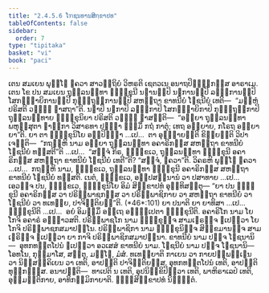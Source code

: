```yaml
---
title: "2.4.5.6 ໂຠຊນທານສິກ຺ຂາປທ"
tableOfContents: false
sidebar:
  order: 7
type: "tipitaka"
basket: "vi"
book: "paci"
---
```



<DynamicBreadcrumb />

<Division number="999" book="paci">

<Paragraph number="3039" book="paci">
ເຕນ ສມເຍນ ພຸທ຺ໂຘ ຠຄວາ ສາວຕ຺ຖິຍໍ ວິຫຣຕິ ເຊຕວເນ ອນາຖປິຓ຺ຑິກສ຺ສ ອາຣາເມ. ເຕນ ໂຂ ປນ ສມເຍນ ຖຸລ຺ລນນ຺ທາ ຠິກ຺ຂຸນີ ນຏານມ຺ປິ ນຏການມ຺ປິ ລງ຺ຆການມ຺ປິ ໂສກຊ຺ຌາຍິການມ຺ປິ ກຸມ຺ຠຖູຓິການມ຺ປິ ສຫຕ຺ຖາ ຂາທນີຍໍ ໂຠຊນີຍໍ ເທຕິ—  “ມຍ຺ຫໍ ປຣິສຕິ ວຓ຺ຓໍ ຠາສຖາ”ຕິ. ນຏາປິ ນຏກາປິ ລງ຺ຆກາປິ ໂສກຊ຺ຌາຍິກາປິ ກຸມ຺ຠຖູຓິກາປິ ຖຸລ຺ລນນ຺ທາຍ ຠິກ຺ຂຸນິຍາ ປຣິສຕິ ວຓ຺ຓໍ ຠາສນ຺ຕິ—  “ອຍ຺ຍາ ຖຸລ຺ລນນ຺ທາ ພຫຸສ຺ສຸຕາ ຠາຓິກາ ວິສາຣທາ ປຏ຺ຏາ ຘມ຺ມິໍ ກຖໍ ກາຕຸໍ; ເທຖ ອຍ຺ຍາຍ, ກໂຣຖ ອຍ຺ຍາຍາ”ຕິ.
</Paragraph>

<Paragraph number="3040" book="paci">
ຍາ ຕາ ຠິກ຺ຂຸນິໂຍ ອປ຺ປິຈ຺ຉາ …ເປ…  ຕາ ອຸຊ຺ຌາຍນ຺ຕິ ຂິຍ຺ຍນ຺ຕິ ວິປາເຈນ຺ຕິ—  “ກຖຎ຺ຫິ ນາມ ອຍ຺ຍາ ຖຸລ຺ລນນ຺ທາ ອຄາຣິກສ຺ສ ສຫຕ຺ຖາ ຂາທນີຍໍ ໂຠຊນີຍໍ ທສ຺ສຕີ”ຕິ …ເປ…  “ສຈ຺ຈໍ ກິຣ, ຠິກ຺ຂເວ, ຖຸລ຺ລນນ຺ທາ ຠິກ຺ຂຸນີ ອຄາຣິກສ຺ສ ສຫຕ຺ຖາ ຂາທນີຍໍ ໂຠຊນີຍໍ ເທຕີ”ຕິ? “ສຈ຺ຈໍ, ຠຄວາ”ຕິ. ວິຄຣຫິ ພຸທ຺ໂຘ ຠຄວາ …ເປ…  ກຖຎ຺ຫິ ນາມ, ຠິກ຺ຂເວ, ຖຸລ຺ລນນ຺ທາ ຠິກ຺ຂຸນີ ອຄາຣິກສ຺ສ ສຫຕ຺ຖາ ຂາທນີຍໍ ໂຠຊນີຍໍ ທສ຺ສຕິ. ເນຕໍ, ຠິກ຺ຂເວ, ອປ຺ປສນ຺ນານໍ ວາ ປສາທາຍ …ເປ…  ເອວຎ຺ຈ ປນ, ຠິກ຺ຂເວ, ຠິກ຺ຂຸນິໂຍ ອິມໍ ສິກ຺ຂາປທໍ ອຸທ຺ທິສນ຺ຕຸ—
</Paragraph>

</Division>
<Division number="1000" book="paci">

<Paragraph number="3041" book="paci">
<Emphasis>“ຍາ ປນ ຠິກ຺ຂຸນີ ອຄາຣິກສ຺ສ ວາ ປຣິພ຺ພາຊກສ຺ສ ວາ ປຣິພ຺ພາຊິກາຍ ວາ ສຫຕ຺ຖາ ຂາທນີຍໍ ວາ ໂຠຊນີຍໍ ວາ ທເທຍ຺ຍ, ປາຈິຕ຺ຕິຍນ຺”</Emphasis>ຕິ. (*46*:<Emphasis>101</Emphasis>)
</Paragraph>

</Division>
<Division number="1001" book="paci">

<Paragraph number="3042" book="paci">
<Emphasis>ຍາ ປນາ</Emphasis>ຕິ ຍາ ຍາທິສາ …ເປ…  <Emphasis>ຠິກ຺ຂຸນີ</Emphasis>ຕິ …ເປ…  ອຍໍ ອິມສ຺ມິໍ ອຕ຺ເຖ ອຘິປ຺ເປຕາ ຠິກ຺ຂຸນີຕິ.
</Paragraph>

<Paragraph number="3043" book="paci">
<Emphasis>ອຄາຣິໂກ</Emphasis> ນາມ ໂຍ ໂກຈິ ອຄາຣໍ ອຊ຺ຌາວສຕິ.
</Paragraph>

<Paragraph number="3044" book="paci">
<Emphasis>ປຣິພ຺ພາຊໂກ</Emphasis> ນາມ ຠິກ຺ຂຸຎ຺ຈ ສາມເຓຣຎ຺ຈ ຐເປຕ຺ວາ ໂຍ ໂກຈິ ປຣິພ຺ພາຊກສມາປນ຺ໂນ.
</Paragraph>

<Paragraph number="3045" book="paci">
<Emphasis>ປຣິພ຺ພາຊິກາ</Emphasis> ນາມ ຠິກ຺ຂຸນິຎ຺ຈ ສິກ຺ຂມານຎ຺ຈ ສາມເຓຣິຎ຺ຈ ຐເປຕ຺ວາ ຍາ ກາຈິ ປຣິພ຺ພາຊິກສມາປນ຺ນາ.
</Paragraph>

<Paragraph number="3046" book="paci">
<Emphasis>ຂາທນີຍໍ</Emphasis> ນາມ ປຎ຺ຈ ໂຠຊນານິ—  ອຸທກທນ຺ຕໂປນໍ ຐເປຕ຺ວາ ອວເສສໍ ຂາທນີຍໍ ນາມ.
</Paragraph>

<Paragraph number="3047" book="paci">
<Emphasis>ໂຠຊນີຍໍ</Emphasis> ນາມ ປຎ຺ຈ ໂຠຊນານິ—  ໂອທໂນ, ກຸມ຺ມາໂສ, ສຕ຺ຕຸ, ມຈ຺ໂຉ, ມໍສໍ.
</Paragraph>

<Paragraph number="3048" book="paci">
<Emphasis>ທເທຍ຺ຍາ</Emphasis>ຕິ ກາເຍນ ວາ ກາຍປຏິພທ຺ເຘນ ວາ ນິສ຺ສຄ຺ຄິເຍນ ວາ ເທຕິ, ອາປຕ຺ຕິ ປາຈິຕ຺ຕິຍສ຺ສ. ອຸທກທນ຺ຕໂປນໍ ເທຕິ, ອາປຕ຺ຕິ ທຸກ຺ກຏສ຺ສ.
</Paragraph>

</Division>
<Division number="1002" book="paci">

<Paragraph number="3049" book="paci">
ອນາປຕ຺ຕິ—  ທາເປຕິ ນ ເທຕິ, ອຸປນິກ຺ຂິປິຕ຺ວາ ເທຕິ, ພາຫິຣາເລປໍ ເທຕິ, ອຸມ຺ມຕ຺ຕິກາຍ, ອາທິກມ຺ມິກາຍາຕິ.

</Paragraph>
</Division>

<Paragraph number="3050" type="center" book="paci">
ຉຏ຺ຐສິກ຺ຂາປທໍ ນິຏ຺ຐິຕໍ.
</Paragraph>